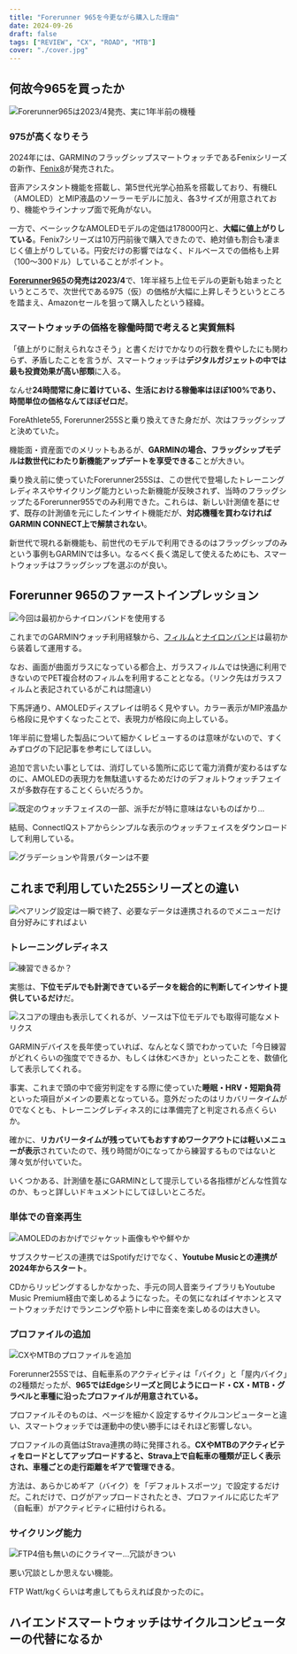 ```yaml
---
title: "Forerunner 965を今更ながら購入した理由"
date: 2024-09-26
draft: false
tags: ["REVIEW", "CX", "ROAD", "MTB"]
cover: "./cover.jpg"
---
```


## 何故今965を買ったか

![Forerunner965は2023/4発売、実に1年半前の機種](./face.jpg)

### 975が高くなりそう

2024年には、GARMINのフラッグシップスマートウォッチであるFenixシリーズの新作、[Fenix8](https://amzn.to/3MXMrza)が発売された。

<Amzn asin="B0DDCM1WHJ" />

音声アシスタント機能を搭載し、第5世代光学心拍系を搭載しており、有機EL（AMOLED）とMIP液晶のソーラーモデルに加え、各3サイズが用意されており、機能やラインナップ面で死角がない。

一方で、ベーシックなAMOLEDモデルの定価は178000円と、**大幅に値上がりしている**。Fenix7シリーズは10万円前後で購入できたので、絶対値も割合も凄まじく値上がりしている。円安だけの影響ではなく、ドルベースでの価格も上昇（100～300ドル）していることがポイント。

**[Forerunner965](https://amzn.to/3MZW4xc)の発売は2023/4**で、1年半経ち上位モデルの更新も始まったというところで、次世代である975（仮）の価格が大幅に上昇しそうというところを踏まえ、Amazonセールを狙って購入したという経緯。

<Amzn asin="B0BWF4MQ8X" />

### スマートウォッチの価格を稼働時間で考えると実質無料

「値上がりに耐えられなさそう」と書くだけでかなりの行数を費やしたにも関わらず、矛盾したことを言うが、スマートウォッチは**デジタルガジェットの中では最も投資効果が高い部類**に入る。

なんせ**24時間常に身に着けている、生活における稼働率はほぼ100%であり、時間単位の価格なんてほぼゼロだ**。

ForeAthlete55, Forerunner255Sと乗り換えてきた身だが、次はフラッグシップと決めていた。

機能面・資産面でのメリットもあるが、**GARMINの場合、フラッグシップモデルは数世代にわたり新機能アップデートを享受できる**ことが大きい。

乗り換え前に使っていたForerunner255Sは、この世代で登場したトレーニングレディネスやサイクリング能力といった新機能が反映されず、当時のフラッグシップたるForerunner955でのみ利用できた。これらは、新しい計測値を基にせず、既存の計測値を元にしたインサイト機能だが、**対応機種を買わなければGARMIN CONNECT上で解禁されない**。

新世代で現れる新機能も、前世代のモデルで利用できるのはフラッグシップのみという事例もGARMINでは多い。なるべく長く満足して使えるためにも、スマートウォッチはフラッグシップを選ぶのが良い。

## Forerunner 965のファーストインプレッション

![今回は最初からナイロンバンドを使用する](./set.jpg)

これまでのGARMINウォッチ利用経験から、[フィルム](https://amzn.to/3XG5S4s)と[ナイロンバンド](https://amzn.to/3Bgr9dz)は最初から装着して運用する。

なお、画面が曲面ガラスになっている都合上、ガラスフィルムでは快適に利用できないのでPET複合材のフィルムを利用することとなる。（リンク先はガラスフィルムと表記されているがこれは間違い）

下馬評通り、AMOLEDディスプレイは明るく見やすい。カラー表示がMIP液晶から格段に見やすくなったことで、表現力が格段に向上している。

1年半前に登場した製品について細かくレビューするのは意味がないので、すくみずログの下記記事を参考にしてほしい。

<LinkCard url="https://skmzlog.com/garmin-forerunner-965/" />

追加で言いたい事としては、消灯している箇所に応じて電力消費が変わるはずなのに、AMOLEDの表現力を無駄遣いするためだけのデフォルトウォッチフェイスが多数存在することくらいだろうか。

![既定のウォッチフェイスの一部、派手だが特に意味はないものばかり…](./bad-faces.png)

結局、ConnectIQストアからシンプルな表示のウォッチフェイスをダウンロードして利用している。

![グラデーションや背景パターンは不要](./iq-.jpg)

## これまで利用していた255シリーズとの違い

![ペアリング設定は一瞬で終了、必要なデータは連携されるのでメニューだけ自分好みにすればよい](./transfer.jpg)

### トレーニングレディネス

![練習できるか？](./readyness.png)

実態は、**下位モデルでも計測できているデータを総合的に判断してインサイト提供しているだけ**だ。

![スコアの理由も表示してくれるが、ソースは下位モデルでも取得可能なメトリクス](./training-readyness.png)

GARMINデバイスを長年使っていれば、なんとなく頭でわかっていた「今日練習がどれくらいの強度でできるか、もしくは休むべきか」といったことを、数値化して表示してくれる。

事実、これまで頭の中で疲労判定をする際に使っていた**睡眠・HRV・短期負荷**といった項目がメインの要素となっている。意外だったのはリカバリータイムが0でなくとも、トレーニングレディネス的には準備完了と判定される点くらいか。

確かに、**リカバリータイムが残っていてもおすすめワークアウトには軽いメニューが表示**されていたので、残り時間が0になってから練習するものではないと薄々気が付いていた。

いくつかある、計測値を基にGARMINとして提示している各指標がどんな性質なのか、もっと詳しいドキュメントにしてほしいところだ。

### 単体での音楽再生

![AMOLEDのおかげでジャケット画像もやや鮮やか](./music.png)

サブスクサービスの連携ではSpotifyだけでなく、**Youtube Musicとの連携が2024年からスタート**。

CDからリッピングするしかなかった、手元の同人音楽ライブラリもYoutube Music Premium経由で楽しめるようになった。その気になればイヤホンとスマートウォッチだけでランニングや筋トレ中に音楽を楽しめるのは大きい。

### プロファイルの追加

![CXやMTBのプロファイルを追加](./profiles.png)

Forerunner255Sでは、自転車系のアクティビティは「バイク」と「屋内バイク」の2種類だったが、**965ではEdgeシリーズと同じようにロード・CX・MTB・グラベルと車種に沿ったプロファイルが用意されている。**

プロファイルそのものは、ページを細かく設定するサイクルコンピューターと違い、スマートウォッチでは運動中の使い勝手にはそれほど影響しない。

プロファイルの真価はStrava連携の時に発揮される。**CXやMTBのアクティビティをロードとしてアップロードすると、Strava上で自転車の種類が正しく表示され、車種ごとの走行距離をギアで管理できる**。

<LinkCard url="https://blog.gensobunya.net/post/2023/06/strava-default-sports/" />

方法は、あらかじめギア（バイク）を「デフォルトスポーツ」で設定するだけだ。これだけで、ログがアップロードされたとき、プロファイルに応じたギア（自転車）がアクティビティに紐付けられる。

### サイクリング能力

![FTP4倍も無いのにクライマー…冗談がきつい](./ability.png)

悪い冗談としか思えない機能。

FTP Watt/kgくらいは考慮してもらえれば良かったのに。

## ハイエンドスマートウォッチはサイクルコンピューターの代替になるか
